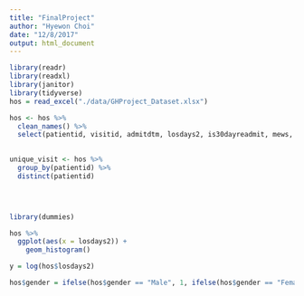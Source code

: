 ```yaml
---
title: "FinalProject"
author: "Hyewon Choi"
date: "12/8/2017"
output: html_document
---
```


```r
library(readr)
library(readxl)
library(janitor)
library(tidyverse)
hos = read_excel("./data/GHProject_Dataset.xlsx") 

hos <- hos %>% 
  clean_names() %>% 
  select(patientid, visitid, admitdtm, losdays2, is30dayreadmit, mews, cindex, evisit, icu_flag, ageyear, gender, race, religion, maritalstatus, insurancetype, bmi:bpdiastolic)
  

unique_visit <- hos %>% 
  group_by(patientid) %>% 
  distinct(patientid)


           
```

```r
library(dummies)

hos %>%
  ggplot(aes(x = losdays2)) + 
    geom_histogram()

y = log(hos$losdays2)

hos$gender = ifelse(hos$gender == "Male", 1, ifelse(hos$gender == "Female", 0, NA))
```

